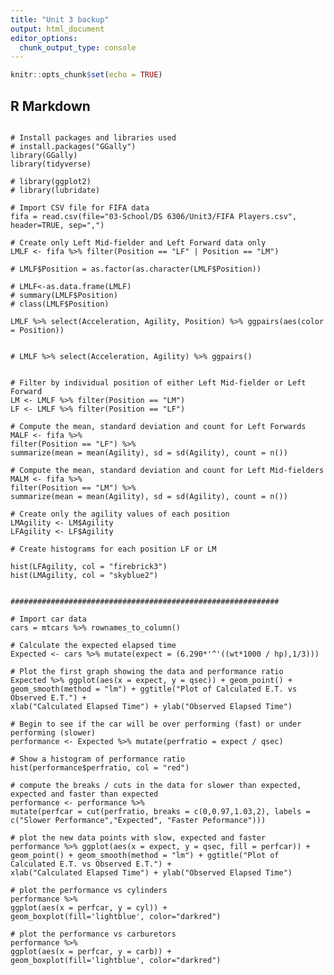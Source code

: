 ---
title: "Unit 3 backup"
output: html_document
editor_options: 
  chunk_output_type: console
---

```{r setup, include=FALSE}
knitr::opts_chunk$set(echo = TRUE)
```

## R Markdown

```

# Install packages and libraries used
# install.packages("GGally")
library(GGally)
library(tidyverse)

# library(ggplot2)
# library(lubridate)

# Import CSV file for FIFA data
fifa = read.csv(file="03-School/DS 6306/Unit3/FIFA Players.csv", header=TRUE, sep=",")

# Create only Left Mid-fielder and Left Forward data only
LMLF <- fifa %>% filter(Position == "LF" | Position == "LM")

# LMLF$Position = as.factor(as.character(LMLF$Position))

# LMLF<-as.data.frame(LMLF)
# summary(LMLF$Position)
# class(LMLF$Position)

LMLF %>% select(Acceleration, Agility, Position) %>% ggpairs(aes(color = Position))


# LMLF %>% select(Acceleration, Agility) %>% ggpairs()


# Filter by individual position of either Left Mid-fielder or Left Forward
LM <- LMLF %>% filter(Position == "LM")
LF <- LMLF %>% filter(Position == "LF")

# Compute the mean, standard deviation and count for Left Forwards
MALF <- fifa %>%
filter(Position == "LF") %>%
summarize(mean = mean(Agility), sd = sd(Agility), count = n())

# Compute the mean, standard deviation and count for Left Mid-fielders
MALM <- fifa %>%
filter(Position == "LM") %>%
summarize(mean = mean(Agility), sd = sd(Agility), count = n())

# Create only the agility values of each position
LMAgility <- LM$Agility
LFAgility <- LF$Agility

# Create histograms for each position LF or LM

hist(LFAgility, col = "firebrick3")
hist(LMAgility, col = "skyblue2")


############################################################

# Import car data
cars = mtcars %>% rownames_to_column()

# Calculate the expected elapsed time
Expected <- cars %>% mutate(expect = (6.290*'^'((wt*1000 / hp),1/3)))

# Plot the first graph showing the data and performance ratio
Expected %>% ggplot(aes(x = expect, y = qsec)) + geom_point() + geom_smooth(method = "lm") + ggtitle("Plot of Calculated E.T. vs Observed E.T.") +
xlab("Calculated Elapsed Time") + ylab("Observed Elapsed Time")

# Begin to see if the car will be over performing (fast) or under performing (slower)
performance <- Expected %>% mutate(perfratio = expect / qsec)

# Show a histogram of performance ratio
hist(performance$perfratio, col = "red") 

# compute the breaks / cuts in the data for slower than expected, expected and faster than expected
performance <- performance %>%
mutate(perfcar = cut(perfratio, breaks = c(0,0.97,1.03,2), labels =
c("Slower Performance","Expected", "Faster Peformance"))) 

# plot the new data points with slow, expected and faster
performance %>% ggplot(aes(x = expect, y = qsec, fill = perfcar)) + geom_point() + geom_smooth(method = "lm") + ggtitle("Plot of Calculated E.T. vs Observed E.T.") +
xlab("Calculated Elapsed Time") + ylab("Observed Elapsed Time")

# plot the performance vs cylinders
performance %>%
ggplot(aes(x = perfcar, y = cyl)) +
geom_boxplot(fill='lightblue', color="darkred")

# plot the performance vs carburetors
performance %>%
ggplot(aes(x = perfcar, y = carb)) +
geom_boxplot(fill='lightblue', color="darkred")

```
